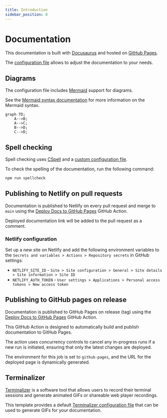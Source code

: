 ```yaml
---
title: Introduction
sidebar_position: 8
---
```


# Documentation

This documentation is built with [Docusaurus](https://docusaurus.io/) and hosted on [GitHub Pages](https://pages.github.com/).


The [configuration file](https://github.com/YodasHut/force-crystal/blob/main/docs/docusaurus.config.js)
allows to adjust the documentation to your needs.

## Diagrams

The configuration file includes [Mermaid](https://mermaid.js.org/) support for
diagrams.

See the [Mermaid syntax documentation](https://mermaid.js.org/intro/syntax-reference.html)
for more information on the Mermaid syntax.

```mermaid
graph TD;
    A-->B;
    A-->C;
    B-->D;
    C-->D;
```

## Spell checking

Spell checking uses [CSpell](https://cspell.org/) and a [custom configuration
file](https://github.com/YodasHut/force-crystal/blob/main/docs/cspell.json).

To check the spelling of the documentation, run the following command:

```bash
npm run spellcheck
```

## Publishing to Netlify on pull requests

Documentation is published to Netlify on every pull request and merge to `main`
using the [Deploy Docs to GitHub Pages](https://github.com/YodasHut/force-crystal/blob/main/.github/workflows/docs.yml)
GitHub Action.

Deployed documentation link will be added to the pull request as a comment.

### Netlify configuration

Set up a new site on Netlify and add the following environment variables
to the `Secrets and variables > Actions > Repository secrets` in GitHub settings:

- `NETLIFY_SITE_ID` - `Site > Site configuration > General > Site details > Site information > Site ID`
- `NETLIFY_AUTH_TOKEN` - `User settings > Applications > Personal access tokens > New access token`

## Publishing to GitHub pages on release

Documentation is published to GitHub Pages on release (tag) using
the [Deploy Docs to GitHub Pages](https://github.com/YodasHut/force-crystal/blob/main/.github/workflows/docs.yml)
GitHub Action.

This GitHub Action is designed to automatically build and publish documentation
to GitHub Pages.

The action uses concurrency controls to cancel any in-progress runs
if a new run is initiated, ensuring that only the latest changes are deployed.

The environment for this job is set to `github-pages`, and the URL for the
deployed page is dynamically generated.

## Terminalizer

[Terminalizer](https://www.terminalizer.com/) is a software tool that allows
users to record their terminal sessions and generate animated GIFs or shareable
web player recordings.

This template provides a default [Terminalizer configuration file](./../terminalizer.yml)
that can be used to generate GIFs for your documentation.
